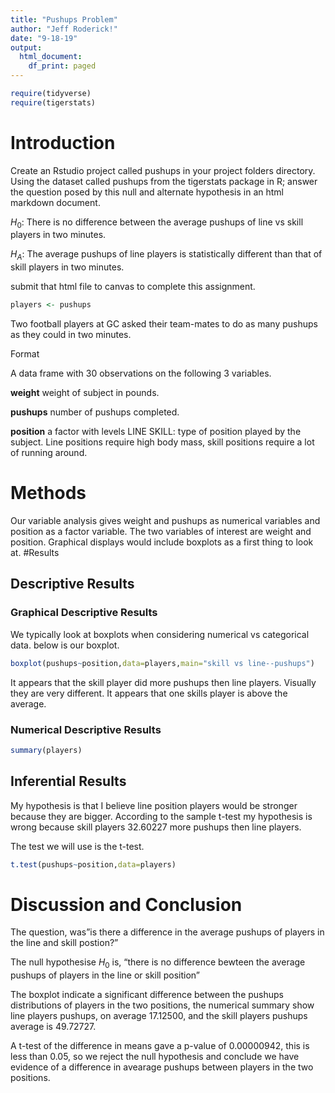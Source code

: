---
title: "Pushups Problem"
author: "Jeff Roderick!"
date: "9-18-19"
output:
  html_document:
    df_print: paged
---

```{r include=FALSE,echo=FALSE}

require(tidyverse)
require(tigerstats)

```

# Introduction

<!--In this section you explain what you are trying to show.  Where did the data come from?  What is the research or other question you are trying to answer?!-->

Create an Rstudio project called pushups in your project folders directory. Using the dataset called pushups from the tigerstats package in R; answer the question posed by this null and alternate hypothesis in an html markdown document.

$H_0$: There is no difference between the average pushups of line vs skill players in two minutes.

$H_A$: The average pushups of line players is statistically different than that of skill players in two minutes. 

submit that html file to canvas to complete this assignment.

```{r}
players <- pushups
```
Two football players at GC asked their team-mates to do as many pushups as they could in two minutes.

Format

A data frame with 30 observations on the following 3 variables.

**weight**
weight of subject in pounds.

**pushups**
number of pushups completed.

**position**
a factor with levels LINE SKILL: type of position played by the subject. Line positions require high body mass, skill positions require a lot of running around.  

# Methods

<!--Decide on your methods:  use "variable analysis" or other appropriate descriptors.  Make sure to choose at least one graphical method and at least one numerical method.!-->
  
Our variable analysis gives weight and pushups as numerical variables and position as a factor variable.  The two variables of interest are weight and position. Graphical displays would include boxplots as a first thing to look at.
#Results

<!--Divide this section into two sub-sections:  One for your descriptive results and one for your inferential results.!-->

## Descriptive Results

### Graphical Descriptive Results

<!--Graphical results here.  Make sure to show your code.  Provide appropriate labels for axes, giving units if possible, and provide a good title for the graph, too.  Use the graphical results to describe the patterns if any that exist in the data as focused toward the research question!-->
 We typically look at boxplots when considering numerical vs categorical data.  below is our boxplot.

```{r}
boxplot(pushups~position,data=players,main="skill vs line--pushups")
```
  
It appears that the skill player did more pushups then line players. Visually they are very different. It appears that one skills player is above the average.
 
### Numerical Descriptive Results

<!--Numerical results go here. Use the numerical results to describe the patterns if any that exist in the data as focused toward the research question!-->

```{r}
summary(players)
```


## Inferential Results

<!--State hypothesis clearly.  Make sure your discussion of the inferential test covers all the aspects that the test output produces, such as test statistic, p-value etc.  Make a decision about the null hypothesis, explain the assumptions on which the selected test/procedure was based, and why the chosen procedure satisfys the assumptions and is appropriate to answer the research question!--> 
My hypothesis is that I believe line position players would be stronger because they are bigger. According to the sample t-test my hypothesis is wrong because skill players 32.60227 more pushups then line players.

The test we will use is the t-test.

```{r}
t.test(pushups~position,data=players)
```
# Discussion and Conclusion

<!--Discussion and conclusion here.  If you found a relationship be sure to consider whether the relationship occurs because one of the variavbles causes the other, or whether they perhasps are related for some other reason.  Watch the chapter 6 videos from the GeorgeTown videos collection.!-->
The question, was"is there a difference in the average pushups of players in the line and skill postion?"

The null hypothesise $H_0$ is, "there is no difference bewteen the average pushups of players in the line or skill position"

The boxplot indicate a significant difference between the pushups distributions of players in the two positions, the numerical summary show line players pushups, on average 17.12500, and the skill players pushups average is 49.72727. 

A t-test of the difference in means gave a p-value of 0.00000942, this is less than 0.05, so we reject the null hypothesis and conclude we have evidence of a difference in avearage pushups between players in the two positions. 
